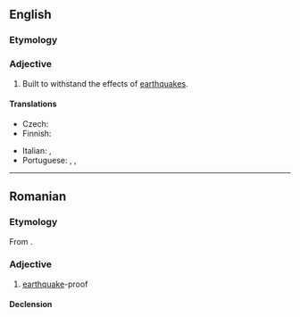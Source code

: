 ==English==

===Etymology===
{{prefix|en|anti|seismic}}

===Adjective===
{{en-adj}}

# {{lb|en|civil engineering}} Built to withstand the effects of [[earthquake]]s.

====Translations====
{{trans-top|built to withstand earthquakes}}
* Czech: {{t|cs|antiseizmický|m}}
* Finnish: {{t|fi|[[maanjäristys|maanjäristyksen]] [[kestävä]]}}
{{trans-mid}}
* Italian: {{t+|it|antisismico}}, {{t|it|antiterremoto}}
* Portuguese: {{t|pt|antiterremoto}}, {{t|pt|antiterremotos}}, {{t|pt|antissísmico}}
{{trans-bottom}}

----

==Romanian==

===Etymology===
From {{af|ro|anti-|seismic}}.

===Adjective===
{{ro-adj}}

# [[earthquake]]-proof

====Declension====
{{ro-decl-adj}}